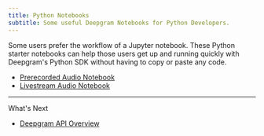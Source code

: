 ```yaml
---
title: Python Notebooks
subtitle: Some useful Deepgram Notebooks for Python Developers.
---
```



Some users prefer the workflow of a Jupyter notebook. These Python starter notebooks can help those users get up and running quickly with Deepgram's Python SDK without having to copy or paste any code.

* [Prerecorded Audio Notebook](https://github.com/deepgram-devs/prerecorded-audio-notebook)
* [Livestream Audio Notebook](https://github.com/deepgram-devs/livestream-audio-notebook)

***

What's Next

* [Deepgram API Overview](/reference/deepgram-api-overview)
